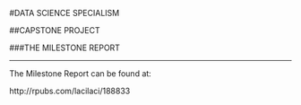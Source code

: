 #DATA SCIENCE SPECIALISM

##CAPSTONE PROJECT

###THE MILESTONE REPORT

-----------------------------

The Milestone Report can be found at:

http://rpubs.com/lacilaci/188833

